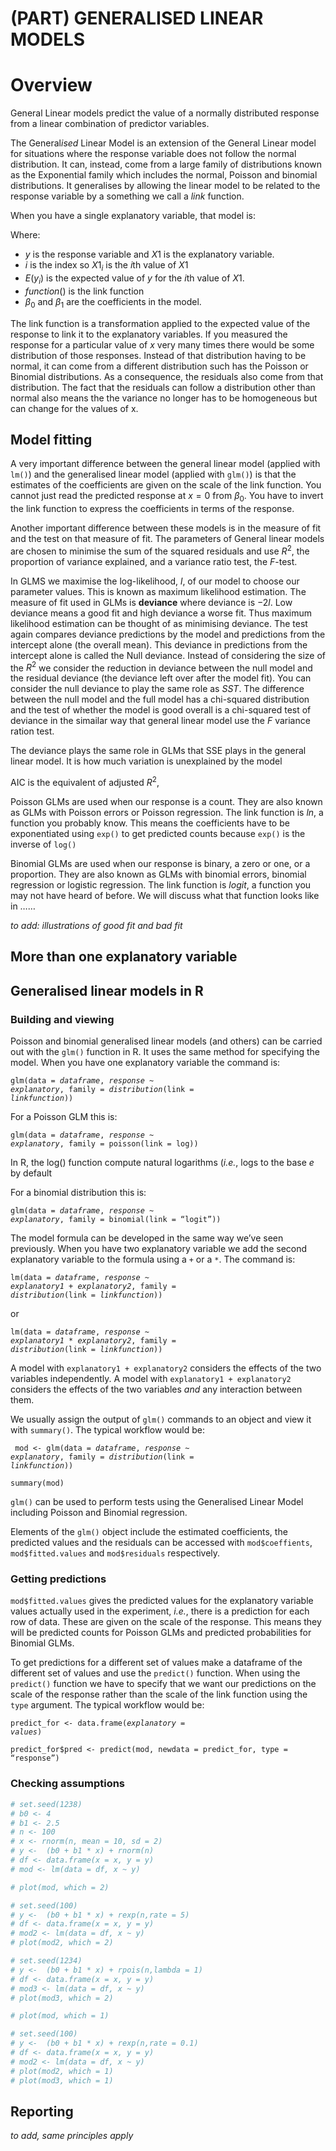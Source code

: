 # (PART) GENERALISED LINEAR MODELS {-}

# Overview {#glm-overview}

General Linear models predict the value of a normally distributed response from a linear combination of predictor variables.

The General*ised* Linear Model is an extension of the General Linear model for situations where the response variable does not follow the normal distribution. It can, instead, come from a large family of distributions known as the Exponential family which includes the normal, Poisson and  binomial distributions. It generalises by allowing the linear model to be related to the response variable by a something we call a *link* function. 

When you have a single explanatory variable, that model is:

\begin{equation}
function(E(y_{i}))=\beta_{0}+\beta_{1}X1_{i}
(\#eq:glm1)
\end{equation}

Where:  

 - $y$ is the response variable and $X1$ is the explanatory variable.  
 - $i$ is the index so $X1_{i}$ is the $i$th value of $X1$
 - $E(y_{i})$ is the expected value of $y$ for the $i$th value of $X1$. 
 - $function()$ is the link function
 - $\beta_{0}$ and $\beta_{1}$ are the coefficients in the model. 
 

The link function is a transformation applied to the expected value of the response to link it to the explanatory variables. If you measured the response for a particular value of $x$ very many times there would be some distribution of those responses. Instead of that distribution having to be normal, it can come from a different distribution such has the Poisson or Binomial distributions. As a consequence, the residuals also come from that distribution. The fact that the residuals can follow a distribution other than normal also means the the variance no longer has to be homogeneous but can change for the values of x. 

## Model fitting
A very important difference between the general linear model (applied with `lm()`) and the generalised linear model (applied with `glm()`) is that the estimates of the coefficients are given on the scale of the link function. You cannot just read the predicted response at $x=0$ from $\beta_{0}$. You have to invert the link function to express the coefficients in terms of the response.  

Another important difference between these models is in the measure of fit and the test on that measure of fit. The parameters of General linear models are chosen to minimise the sum of the squared residuals and use $R^2$, the proportion of variance explained, and a variance ratio test, the *F*-test. 

In GLMS we maximise the log-likelihood, $l$, of our model to choose our parameter values. This is known as maximum likelihood estimation. The measure of fit used in GLMs is **deviance** where deviance is $-2l$. Low deviance means a good fit and high deviance a worse fit. Thus maximum likelihood estimation can be thought of as minimising deviance. The test again compares deviance predictions by the model and predictions from the intercept alone (the overall mean). This deviance in predictions from the intercept alone is called the Null deviance. Instead of considering the size of the $R^2$ we consider the reduction in deviance between the null model and the residual deviance (the deviance left over after the model fit). You can consider the null deviance to play the same role as $SST$. The difference between the null model and the full model has a chi-squared distribution and the test of whether the model is good overall is a chi-squared test of deviance in the simailar way that general linear model use the $F$ variance ration test.

:::key
The deviance plays the same role in GLMs that SSE plays in the general linear model. It is how much variation is unexplained by the model 
:::

AIC is the equivalent of adjusted $R^2$, 

Poisson GLMs are used when our response is a count. They are also known as GLMs with Poisson errors or Poisson regression. The link function is $ln$, a function you probably know. This means the coefficients have to be exponentiated using `exp()` to get predicted counts because `exp()` is the inverse of `log()` 

Binomial GLMs are used when our response is binary, a zero or one, or a proportion. They are also known as GLMs with binomial errors, binomial regression or logistic regression. The link function is $logit$, a function you may not have heard of before. We will discuss what that function looks like in ......

*to add: illustrations of good fit and bad fit*

## More than one explanatory variable



## Generalised linear models in R

### Building and viewing

Poisson and binomial generalised linear models (and others) can be carried out with the `glm()` function in R. It uses the same method for specifying the model. When you have one explanatory variable the command is: 

<code>glm(data = *dataframe*, *response* ~ *explanatory*, family = *distribution*(link = *linkfunction*))</code>

For a Poisson GLM this is:

<code>glm(data = *dataframe*, *response* ~ *explanatory*, family = poisson(link = log))</code>

In R, the log() function compute natural logarithms (*i.e.*, logs to the base $e$ by default

For a binomial distribution this is:

<code>glm(data = *dataframe*, *response* ~ *explanatory*, family = binomial(link = "logit"))</code>

The model formula can be developed in the same way we've seen previously. When you have two explanatory variable we add the second explanatory variable to the formula using a `+` or a `*`. The command is: 

<code>lm(data = *dataframe*, *response* ~ *explanatory1* + *explanatory2*, family = *distribution*(link = *linkfunction*))</code>

or

<code>lm(data = *dataframe*, *response* ~ *explanatory1* * *explanatory2*, family = *distribution*(link = *linkfunction*))</code>

A model with `explanatory1 + explanatory2` considers the effects of the two variables independently. A model with `explanatory1 + explanatory2` considers the effects of the two variables *and* any interaction between them. 

We usually assign the output of `glm()` commands to an object and view it with `summary()`. The typical workflow would be:

<code>
mod <- glm(data = *dataframe*, *response* ~ *explanatory*, family = *distribution*(link = *linkfunction*))  
summary(mod)
</code>

<!-- There are two sorts of statistical tests in the output of `summary(mod)`: tests of whether each coefficient is significantly different from zero; a test of whether the model as a whole explains a significant amount of the variation in the response. -->

:::key
`glm()` can be used to perform tests using the Generalised Linear Model including Poisson and Binomial regression.
:::

Elements of the `glm()` object include the estimated coefficients, the predicted values and the residuals can be accessed with `mod$coeffients`, `mod$fitted.values` and `mod$residuals` respectively.

### Getting predictions

`mod$fitted.values` gives the predicted values for the explanatory variable values actually used in the experiment, *i.e.*, there is a prediction for each row of data. These are given on the scale of the response. This means they will be predicted counts for Poisson GLMs and predicted probabilities for Binomial GLMs.


To get predictions for a different set of values make a dataframe of the different set of values and use the `predict()` function. When using the `predict()` function we have to specify that we want our predictions on the scale of the response rather than the scale of the link function using the `type` argument.
The typical workflow would be:

<code>predict_for <- data.frame(*explanatory* = *values*)  
predict_for$pred <- predict(mod, newdata = predict_for, type = "response")</code>

### Checking assumptions
<!-- The assumptions of the model are checked using the `plot()` function which produces diagnostic plots to explore the distribution of the residuals. They are not proof of the assumptions being met but allow us to quickly determine if the assumptions are plausible, and if not, how the assumptions are violated and what data points contribute to the violation. -->

```r
# set.seed(1238)
# b0 <- 4
# b1 <- 2.5
# n <- 100
# x <- rnorm(n, mean = 10, sd = 2)
# y <-  (b0 + b1 * x) + rnorm(n)
# df <- data.frame(x = x, y = y)
# mod <- lm(data = df, x ~ y)

```
<!-- The two plots which are most useful are the "Q-Q" plot (plot 2) and the "Residuals vs Fitted" plot (plot 1). These are given as values to the `which` argument of `plot()`. -->


<!-- The Q-Q plot is a scatterplot of the residuals (standardised to a mean of zero and a standard deviation of 1) against what is expected if the residuals are normally distributed.  -->
```r
# plot(mod, which = 2)
```

<!-- The following are two examples in which the residuals are not normally distributed. -->
```r
# set.seed(100)
# y <-  (b0 + b1 * x) + rexp(n,rate = 5)
# df <- data.frame(x = x, y = y)
# mod2 <- lm(data = df, x ~ y)
# plot(mod2, which = 2)
```



```r
# set.seed(1234)
# y <-  (b0 + b1 * x) + rpois(n,lambda = 1)
# df <- data.frame(x = x, y = y)
# mod3 <- lm(data = df, x ~ y)
# plot(mod3, which = 2)
```


<!-- The Residuals vs Fitted plot shows if residuals have homogeneous variance or have non-linear patterns. Non-linear relationship between explanatory variables and the response will usually show in this plot if the model does not capture the non-linear relationship. For the assumptions to be met, the residuals should be equally spread around a horizontal line: -->
```r
# plot(mod, which = 1)
```

<!-- The following are two examples in which the residuals do not have homogeneous variance and display non-linear patterns. -->
```r
# set.seed(100)
# y <-  (b0 + b1 * x) + rexp(n,rate = 0.1)
# df <- data.frame(x = x, y = y)
# mod2 <- lm(data = df, x ~ y)
# plot(mod2, which = 1)
# plot(mod3, which = 1)
```

## Reporting
*to add, same principles apply*





